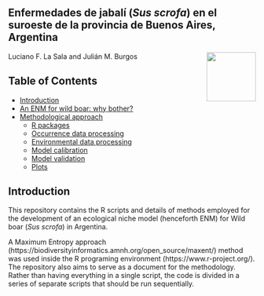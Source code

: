 ## Enfermedades de jabalí (*Sus scrofa*) en el suroeste de la provincia de Buenos Aires, Argentina

<img src="https://user-images.githubusercontent.com/20196847/82152923-d78ba600-983a-11ea-9bfc-2a9115a029f5.jpg" height="100" width="100" img align="right">

Luciano F. La Sala and Julián M. Burgos

Table of Contents
---------- 
-   [Introduction](#introduction)
-   [An ENM for wild boar: why bother?](#An-ENM-for-wild-boar-why-bother)    
-   [Methodological approach](#methodological-approach)
    -   [R packages](#r-packages)             
    -   [Occurrence data processing](#occurrence-data-processing)   
    -   [Environmental data processing](#environmental-data-processing)     
    -   [Model calibration](#model-calibration)      
    -   [Model validation](#model-validation)
    -   [Plots](#plots)

Introduction
----------  
This repository contains the R scripts and details of methods employed for the development of an ecological niche model (henceforth ENM) for Wild boar (*Sus scrofa*) in Argentina.

A Maximum Entropy approach (https://biodiversityinformatics.amnh.org/open_source/maxent/) method was used inside the R programing environment (https://www.r-project.org/). The repository also aims to serve as a document for the methodology.  Rather than having everything in a single script, the code is divided in a series of separate scripts that should be run sequentially.